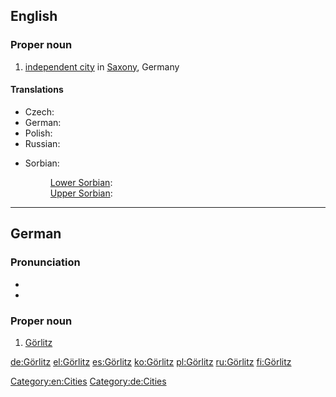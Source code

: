 ==English==
{{wikipedia}}

===Proper noun===
{{en-proper noun}}

# [[independent city]] in [[Saxony]], Germany

====Translations====
{{trans-top|city in Saxony, Germany}}
* Czech: {{t-|cs|Zhořelec|m}}
* German: {{t+|de|Görlitz|n}}
* Polish: {{t+|pl|Zgorzelec|m}}
* Russian: {{t-|ru|Гёрлиц|m|tr=Gjórlic|sc=Cyrl}}
{{trans-mid}}
* Sorbian:
*: [[Lower Sorbian]]: {{tø|dsb|Zgórjelc|m}}
*: [[Upper Sorbian]]: {{t-|hsb|Zhorjelc|m}}
{{trans-bottom}}

[[Category:en:Cities]]

----

==German==
{{wikipedia|lang=de}}

===Pronunciation===
* {{IPA|/ˈɡœʁlɪts/|lang=de}}
* {{audio|De-Görlitz.ogg|audio}}

===Proper noun===
{{head|de|proper noun|g=n}}

# [[#English|Görlitz]]

[[Category:de:Cities]]

[[de:Görlitz]]
[[el:Görlitz]]
[[es:Görlitz]]
[[ko:Görlitz]]
[[pl:Görlitz]]
[[ru:Görlitz]]
[[fi:Görlitz]]